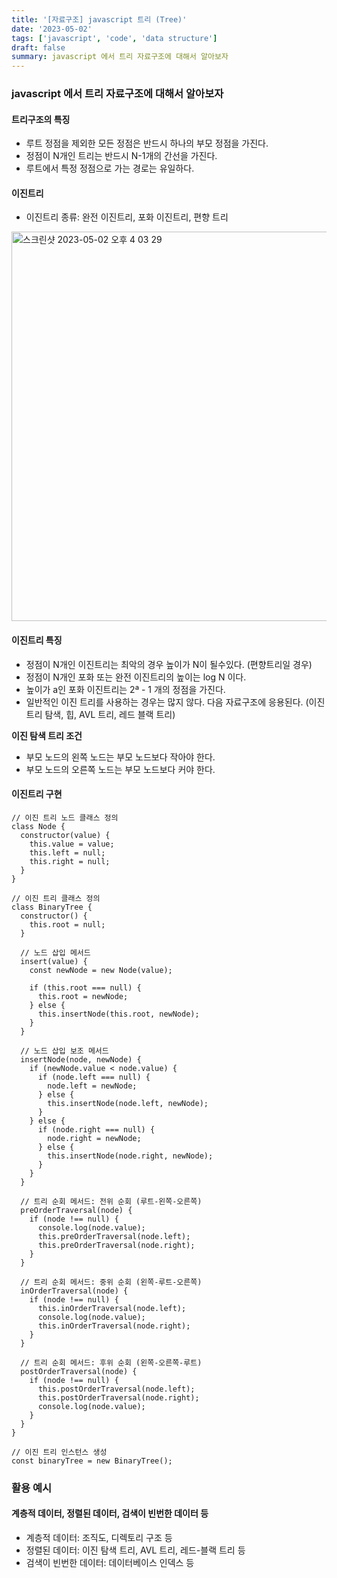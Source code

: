 ```yaml
---
title: '[자료구조] javascript 트리 (Tree)'
date: '2023-05-02'
tags: ['javascript', 'code', 'data structure']
draft: false
summary: javascript 에서 트리 자료구조에 대해서 알아보자
---
```


### javascript 에서 트리 자료구조에 대해서 알아보자

#### 트리구조의 특징

- 루트 정점을 제외한 모든 정점은 반드시 하나의 부모 정점을 가진다.
- 정점이 N개인 트리는 반드시 N-1개의 간선을 가진다.
- 루트에서 특정 정점으로 가는 경로는 유일하다.

#### 이진트리
- 이진트리 종류: 완전 이진트리, 포화 이진트리, 편향 트리 

<img width="623" alt="스크린샷 2023-05-02 오후 4 03 29" src="https://user-images.githubusercontent.com/50010735/235601197-6e3919b6-5e07-4ecd-8561-596bf60eefa0.png" />

#### 이진트리 특징
- 정점이 N개인 이진트리는 최악의 경우 높이가 N이 될수있다. (편향트리일 경우)
- 정점이 N개인 포화 또는 완전 이진트리의 높이는 log N 이다.
- 높이가 a인 포화 이진트리는 2ª - 1 개의 정점을 가진다.
- 일반적인 이진 트리를 사용하는 경우는 많지 않다. 다음 자료구조에 응용된다. (이진트리 탐색, 힙, AVL 트리, 레드 블랙 트리)

**이진 탐색 트리 조건**
- 부모 노드의 왼쪽 노드는 부모 노드보다 작아야 한다.
- 부모 노드의 오른쪽 노드는 부모 노드보다 커야 한다.

#### 이진트리 구현

```tsx
// 이진 트리 노드 클래스 정의
class Node {
  constructor(value) {
    this.value = value;
    this.left = null;
    this.right = null;
  }
}

// 이진 트리 클래스 정의
class BinaryTree {
  constructor() {
    this.root = null;
  }

  // 노드 삽입 메서드
  insert(value) {
    const newNode = new Node(value);

    if (this.root === null) {
      this.root = newNode;
    } else {
      this.insertNode(this.root, newNode);
    }
  }

  // 노드 삽입 보조 메서드
  insertNode(node, newNode) {
    if (newNode.value < node.value) {
      if (node.left === null) {
        node.left = newNode;
      } else {
        this.insertNode(node.left, newNode);
      }
    } else {
      if (node.right === null) {
        node.right = newNode;
      } else {
        this.insertNode(node.right, newNode);
      }
    }
  }

  // 트리 순회 메서드: 전위 순회 (루트-왼쪽-오른쪽)
  preOrderTraversal(node) {
    if (node !== null) {
      console.log(node.value);
      this.preOrderTraversal(node.left);
      this.preOrderTraversal(node.right);
    }
  }

  // 트리 순회 메서드: 중위 순회 (왼쪽-루트-오른쪽)
  inOrderTraversal(node) {
    if (node !== null) {
      this.inOrderTraversal(node.left);
      console.log(node.value);
      this.inOrderTraversal(node.right);
    }
  }

  // 트리 순회 메서드: 후위 순회 (왼쪽-오른쪽-루트)
  postOrderTraversal(node) {
    if (node !== null) {
      this.postOrderTraversal(node.left);
      this.postOrderTraversal(node.right);
      console.log(node.value);
    }
  }
}

// 이진 트리 인스턴스 생성
const binaryTree = new BinaryTree();

```


### 활용 예시

#### 계층적 데이터, 정렬된 데이터, 검색이 빈번한 데이터 등
- 계층적 데이터: 조직도, 디렉토리 구조 등
- 정렬된 데이터: 이진 탐색 트리, AVL 트리, 레드-블랙 트리 등
- 검색이 빈번한 데이터: 데이터베이스 인덱스 등